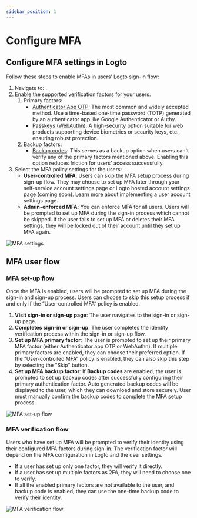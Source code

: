 ```yaml
---
sidebar_position: 1
---
```


# Configure MFA

## **Configure MFA settings in Logto**

Follow these steps to enable MFAs in users’ Logto sign-in flow:

1. Navigate to: <CloudLink to="mfa" />.
2. Enable the supported verification factors for your users.
   1. Primary factors:
      - [Authenticator App OTP](../authenticator-app-otp): The most common and widely accepted method. Use a time-based one-time password (TOTP) generated by an authenticator app like Google Authenticator or Authy.
      - [Passkeys (WebAuthn)](../webauthn): A high-security option suitable for web products supporting device biometrics or security keys, etc., ensuring robust protection.
   2. Backup factors:
      - [Backup codes](../backup-codes): This serves as a backup option when users can't verify any of the primary factors mentioned above. Enabling this option reduces friction for users' access successfully.
3. Select the MFA policy settings for the users:
   - **User-controlled MFA**: Users can skip the MFA setup process during sign-up flow. They may choose to set up MFA later through your self-service account settings page or Logto hosted account settings page (coming soon). [Learn more](#) about implementing a user account settings page.
   - **Admin-enforced MFA**: You can enforce MFA for all users. Users will be prompted to set up MFA during the sign-in process which cannot be skipped. If the user fails to set up MFA or deletes their MFA settings, they will be locked out of their account until they set up MFA again.

![MFA settings](./assets/configure-mfa.png)

## MFA user flow

### MFA set-up flow

Once the MFA is enabled, users will be prompted to set up MFA during the sign-in and sign-up process. Users can choose to skip this setup process if and only if the “User-controlled MFA“ policy is enabled.

1. **Visit sign-in or sign-up page**: The user navigates to the sign-in or sign-up page.
2. **Completes sign-in or sign-up**: The user completes the identity verification process within the sign-in or sign-up flow.
3. **Set up MFA primary factor**: The user is prompted to set up their primary MFA factor (either Authenticator app OTP or WebAuthn). If multiple primary factors are enabled, they can choose their preferred option. If the “User-controlled MFA” policy is enabled, they can also skip this step by selecting the "Skip" button.
4. **Set up MFA backup factor**: If **Backup codes** are enabled, the user is prompted to set up backup codes after successfully configuring their primary authentication factor. Auto generated backup codes will be displayed to the user, which they can download and store securely. User must manually confirm the backup codes to complete the MFA setup process.

![MFA set-up flow](./assets/link-mfa.png)

### MFA verification flow

Users who have set up MFA will be prompted to verify their identity using their configured MFA factors during sign-in. The verification factor will depend on the MFA configuration in Logto and the user settings.

- If a user has set up only one factor, they will verify it directly.
- If a user has set up multiple factors as 2FA, they will need to choose one to verify.
- If all the enabled primary factors are not available to the user, and backup code is enabled, they can use the one-time backup code to verify their identity.

![MFA verification flow](./assets/verify-mfa.png)
